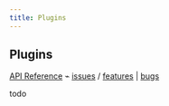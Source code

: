 ```yaml
---
title: Plugins
---
```


## Plugins

[API Reference](/api/modules/main/exports/use) ⌁ [issues](https://nxs.li/issues/component/plugins) / [features](https://nxs.li/issues/components/plugins/features) | [bugs](https://nxs.li/issues/component/plugins/bugs)

todo
